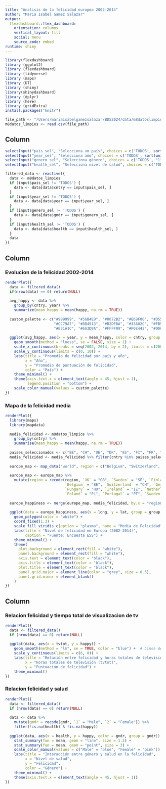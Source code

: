 ```yaml
---
title: "Analisis de la felicidad europea 2002-2014"
author: "Maria Isabel Gamez Salazar"
output: 
  flexdashboard::flex_dashboard:
    orientation: columns
    vertical_layout: fill
    social: menu
    source_code: embed 
runtime: shiny
---
```


```r

library(flexdashboard)
library (ggplot2)
library (flexdashboard)
library (tidyverse)
library (maps)
library (DT)
library (shiny)
library(shinydashboard)
library (dplyr)
library (here)
library (gridExtra)
install.packages("knitr")

```

```r
file_path <- "/Users/mariaisabelgamezsalazar/BDS2024/data/m8datoslimpios.csv"
m8datos_limpios <- read.csv(file_path)

```
Column {.sidebar data-width=150}
-----------------------------------------------------------------------
```r
selectInput("pais_sel", "Selecciona un país", choices = c('TODOS', sort(unique(m8datos_limpios$cntry))), selected='TODOS')
selectInput("year_sel", "Selecciona año", choices = c('TODOS', sort(unique(m8datos_limpios$year))), selected='TODOS')
selectInput("genero_sel", "Selecciona género", choices = c('TODOS', "1", "2"), selected='TODOS')
selectInput("health_sel", "Selecciona nivel de salud", choices = c('TODOS', sort(unique(m8datos_limpios$health))), selected='TODOS')

filtered_data <- reactive({
  data <- m8datos_limpios
  if (input$pais_sel != 'TODOS') {
    data <- data[data$cntry == input$pais_sel, ]
  }
  if (input$year_sel != 'TODOS') {
    data <- data[data$year == input$year_sel, ]
  }
  if (input$genero_sel != 'TODOS') {
    data <- data[data$gndr == input$genero_sel, ]
  }
  if (input$health_sel != 'TODOS') {
    data <- data[data$health == input$health_sel, ]
  }
  data
})
```


Column {data-width=500}
-----------------------------------------------------------------------

### Evolucion de la felicidad 2002-2014

```r
renderPlot({
  data <- filtered_data()
  if(nrow(data) == 0) return(NULL)
  
  avg_happy <- data %>%
    group_by(cntry, year) %>%
    summarize(mean_happy = mean(happy, na.rm = TRUE))
  
  custom_palette <- c("#999999", "#56B4E9", "#0072B2", "#E69F00", "#D55E00",
                      "#CC79A7", "#8B4513", "#B2DF8A", "#33A02C", "#FB9A99",
                      "#E31A1C", "#6A3D9A", "#FFFF99", "#F0E442", "#00CED1")
  
  ggplot(avg_happy, aes(x = year, y = mean_happy, color = cntry, group = cntry)) +
    geom_smooth(method = "loess", se = FALSE, size = 1) +
    scale_x_continuous(breaks = seq(2002, 2014, by = 2), limits = c(2002, 2014)) +
    scale_y_continuous(limits = c(0, 10)) +
    labs(title = "Promedio de felicidad por país y año",
         x = "Año",
         y = "Promedio de puntuación de felicidad",
         color = "País") +
    theme_minimal() +
    theme(axis.text.x = element_text(angle = 45, hjust = 1),
          legend.position = "bottom") +
    scale_color_manual(values = custom_palette)
})
```
### Mapa de la felicidad media

```r
renderPlot({
  library(maps)
  library(mapdata)
  
  media_felicidad <- m8datos_limpios %>%
    group_by(cntry) %>%
    summarise(mean_happy = mean(happy, na.rm = TRUE))
  
  paises_seleccionados <- c("BE", "CH", "DE", "DK", "ES", "FI", "FR", "GB", "HU", "IE", "NL", "NO", "PL", "PT", "SE")
  media_felicidad <- media_felicidad %>% filter(cntry %in% paises_seleccionados)
  
  europe_map <- map_data("world", region = c("Belgium", "Switzerland", "Germany", "Denmark", "Spain", "Finland", "France", "United Kingdom", "Hungary", "Ireland", "Netherlands", "Norway", "Poland", "Portugal", "Sweden"))
  
  europe_map <- europe_map %>%
    mutate(region = recode(region, `UK` = "GB", `Sweden` = "SE", `Finland` = "FI", `France` = "FR", `Spain` = "ES",
                           `Belgium` = "BE", `Switzerland` = "CH", `Germany` = "DE", `Denmark` = "DK",
                           `Hungary` = "HU", `Ireland` = "IE", `Netherlands` = "NL", `Norway` = "NO",
                           `Poland` = "PL", `Portugal` = "PT", `Sweden` = "SE"))
  
  europe_happiness <- merge(europe_map, media_felicidad, by.x = "region", by.y = "cntry")
  
  ggplot(data = europe_happiness, aes(x = long, y = lat, group = group, fill = mean_happy)) +
    geom_polygon(color = "white") +
    coord_fixed(1.3) +
    scale_fill_viridis_c(option = "plasma", name = "Media de Felicidad", na.value = "grey50") +
    labs(title = "Nivel de felicidad en Europa (2002-2014)",
         caption = "Fuente: Encuesta ESS") +
    theme_minimal() +
    theme(
      plot.background = element_rect(fill = "white"),
      panel.background = element_rect(fill = "white"),
      axis.text = element_text(color = "black"),
      axis.title = element_text(color = "black"),
      plot.title = element_text(color = "black"),
      panel.grid.major = element_line(color = "grey", size = 0.5),
      panel.grid.minor = element_blank()
    )
})
```

Column {data-width=500}
-----------------------------------------------------------------------

### Relacion felicidad y tiempo total de visualizacion de tv
```r
renderPlot({
  data <- filtered_data()
  if (nrow(data) == 0) return(NULL)
  
  ggplot(data, aes(x = tvtot, y = happy)) +
    geom_smooth(method = "lm", se = TRUE, color = "blue") +  # Línea de regresión con intervalo de confianza
    scale_y_continuous(limits = c(6, 8)) +
    labs(title = "Relación entre felicidad y horas totales de televisión",
         x = "Horas totales de televisión (tvtot)",
         y = "Puntuación de felicidad") +
    theme_minimal()
})


```
### Relacion felicidad y salud
```r


renderPlot({
  data <- filtered_data()
  if (nrow(data) == 0) return(NULL)
  
  data <- data %>%
    mutate(gndr = recode(gndr, `1` = "Male", `2` = "Female")) %>%
    filter(!is.na(health) & !is.na(happy))
  
  ggplot(data, aes(x = health, y = happy, color = gndr, group = gndr)) +
    stat_summary(fun = mean, geom = "line", size = 1.2) +
    stat_summary(fun = mean, geom = "point", size = 3) +
    scale_color_manual(values = c("Male" = "blue", "Female" = "pink")) +
    labs(title = "Interacción entre género y salud en la felicidad",
         x = "Nivel de salud",
         y = "Felicidad",
         color = "Género") +
    theme_minimal() +
    theme(axis.text.x = element_text(angle = 45, hjust = 1))
})

```

